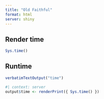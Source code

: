 ```yaml
---
title: "Old Faithful"
format: html
server: shiny
---
```


## Render time

```r
Sys.time()
```


## Runtime

```r
verbatimTextOutput("time")
```

```r
#| context: server
output$time <- renderPrint({ Sys.time() })
```